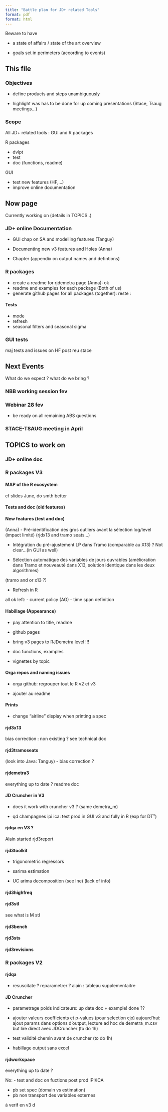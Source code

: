 ```yaml
---
title: "Battle plan for JD+ related Tools"
format: pdf
format: html 
---
```


Beware to have 

- a state of affairs / state of the art overview

- goals set in perimeters (according to events)

## This file 

### Objectives 

- define products and steps unambiguously

- highlight was has to be done for up coming presentations (Stace, Tsaug meetings...)

### Scope 

All JD+ related tools : GUI and R packages 

R packages 

- dvlpt 
- test 
- doc (functions, readme)

GUI 

- test new features (HF,...)
- improve online documentation 

## Now page

Currently working on (details in TOPICS..)

### JD+ online Documentation 

- GUI chap on SA and modelling features (Tanguy)

- Documenting new v3 features and Holes (Anna)

- Chapter (appendix on output names and defintions)


### R packages 

- create a readme for rjdemetra page (Anna): ok 
- readme and examples for each package (Both of us)
- generate github pages for all packages (together): 
reste : 

#### Tests

- mode
- refresh 
- seasonal filters and seasonal sigma 

### GUI tests

maj tests and issues on HF post reu stace 

## Next Events 

What do we expect ? what do we bring ?

### NBB working session fev

### Webinar 28 fev

- be ready on all remaining ABS questions 

### STACE-TSAUG meeting in April 


## TOPICS to work on 

### JD+ online doc 

### R packages V3

#### MAP of the R ecosystem

cf slides June, do smth better 

#### Tests and doc (old features)

#### New features (test and doc)

(Anna)
-	Pré-identification des gros outliers avant la sélection log/level (impact limité)
(rjdx13 and tramo seats...)

-	Intégration du pré-ajustement LP dans Tramo (comparable au X13) ? Not clear...(in GUI as well)

-	Sélection automatique des variables de jours ouvrables (amélioration dans Tramo et nouveauté dans X13, solution identique dans les deux algorithmes)

(tramo and or x13 ?)

- Refresh in R 

all ok 
left:
- current policy (AO)
- time span definition 


#### Habillage (Appearance)

- pay attention to title, readme

- github pages

- bring v3 pages to RJDemetra level !!!

- doc functions, examples 

- vignettes by topic

#### Orga repos and naming issues 

- orga github: regrouper tout le R v2 et v3

- ajouter au readme

#### Prints

- change "airline" display when printing a spec 

#### rjd3x13

bias correction : non existing ? see technical doc

#### rjd3tramoseats 

(look into Java: Tanguy)
- bias correction ?


#### rjdemetra3 

everything up to date ? 
readme
doc 
 
#### JD Cruncher in V3

- does it work with cruncher v3 ? (same demetra_m)

- qd champagnes ipi ica: test prod in GUI v3 and fully in R (exp for DT²)

#### rjdqa en V3 ?

Alain started rjd3report

#### rjd3toolkit 

- trigonometric regressors

- sarima estimation

- UC arima decomposition (see Ine) (lack of info)

#### rjd3highfreq 

#### rjd3stl 

see what is M stl

#### rjd3bench

#### rjd3sts 

#### rjd3revisions


### R packages V2


#### rjdqa 

- resuscitate ? reparametrer ?
alain : tableau supplementaitre

#### JD Cruncher 

- parametrage poids indicateurs: up date doc + example! done ??

- ajouter valeurs coefficients et p-values (pour selection cjo) 
aujourd'hui: ajout params dans options d'output, lecture ad hoc de demetra_m.csv
but lire direct avec JDCruncher (to do 1h)

- test validité chemin avant de cruncher (to do 1h)

- habillage output sans excel 

#### rjdworkspace 

everything up to date ?

No: 
- test and doc on fuctions post prod IPI/ICA

- pb set spec (domain vs estimation)
- pb non transport des variables externes 

à verif en v3 d





